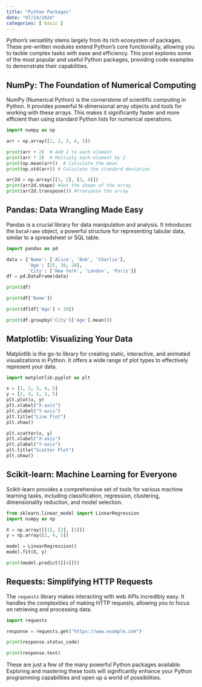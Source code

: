 ```yaml
---
title: "Python Packages"
date: "07/24/2024"
categories: [ basic ]
---
```



Python's versatility stems largely from its rich ecosystem of packages.  These pre-written modules extend Python's core functionality, allowing you to tackle complex tasks with ease and efficiency.  This post explores some of the most popular and useful Python packages, providing code examples to demonstrate their capabilities.


## NumPy: The Foundation of Numerical Computing

NumPy (Numerical Python) is the cornerstone of scientific computing in Python.  It provides powerful N-dimensional array objects and tools for working with these arrays.  This makes it significantly faster and more efficient than using standard Python lists for numerical operations.

```python
import numpy as np

arr = np.array([1, 2, 3, 4, 5])

print(arr + 2)  # Add 2 to each element
print(arr * 2)  # Multiply each element by 2
print(np.mean(arr))  # Calculate the mean
print(np.std(arr)) # Calculate the standard deviation

arr2d = np.array([[1, 2], [3, 4]])
print(arr2d.shape) #Get the shape of the array
print(arr2d.transpose()) #transpose the array
```


## Pandas: Data Wrangling Made Easy

Pandas is a crucial library for data manipulation and analysis.  It introduces the `DataFrame` object, a powerful structure for representing tabular data, similar to a spreadsheet or SQL table.

```python
import pandas as pd

data = {'Name': ['Alice', 'Bob', 'Charlie'],
        'Age': [25, 30, 28],
        'City': ['New York', 'London', 'Paris']}
df = pd.DataFrame(data)

print(df)

print(df['Name'])

print(df[df['Age'] > 28])

print(df.groupby('City')['Age'].mean())
```


## Matplotlib: Visualizing Your Data

Matplotlib is the go-to library for creating static, interactive, and animated visualizations in Python.  It offers a wide range of plot types to effectively represent your data.

```python
import matplotlib.pyplot as plt

x = [1, 2, 3, 4, 5]
y = [2, 4, 1, 3, 5]
plt.plot(x, y)
plt.xlabel("X-axis")
plt.ylabel("Y-axis")
plt.title("Line Plot")
plt.show()

plt.scatter(x, y)
plt.xlabel("X-axis")
plt.ylabel("Y-axis")
plt.title("Scatter Plot")
plt.show()
```


## Scikit-learn: Machine Learning for Everyone

Scikit-learn provides a comprehensive set of tools for various machine learning tasks, including classification, regression, clustering, dimensionality reduction, and model selection.


```python
from sklearn.linear_model import LinearRegression
import numpy as np

X = np.array([[1], [2], [3]])
y = np.array([2, 4, 5])

model = LinearRegression()
model.fit(X, y)

print(model.predict([[4]]))
```


## Requests: Simplifying HTTP Requests

The `requests` library makes interacting with web APIs incredibly easy. It handles the complexities of making HTTP requests, allowing you to focus on retrieving and processing data.

```python
import requests

response = requests.get("https://www.example.com")

print(response.status_code)

print(response.text)
```

These are just a few of the many powerful Python packages available.  Exploring and mastering these tools will significantly enhance your Python programming capabilities and open up a world of possibilities.


